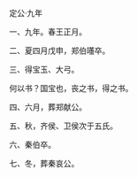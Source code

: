 

定公·九年

一、九年。春王正月。

二、夏四月戊申，郑伯囆卒。

三、得宝玉、大弓。

何以书？国宝也，丧之书，得之书。

四、六月，葬郑献公。

五、秋，齐侯、卫侯次于五氏。

六、秦伯卒。

七、冬，葬秦哀公。

